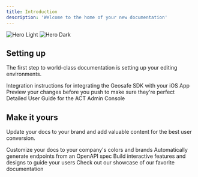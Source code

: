 ```yaml
---
title: Introduction
description: 'Welcome to the home of your new documentation'
---
```


<img
  className="block dark:hidden"
  src="/images/ACT-Group-Consoles.svg"
  alt="Hero Light"
/>
<img
  className="hidden dark:block"
  src="/images/ACT-Group-Consoles.svg"
  alt="Hero Dark"
/>

## Setting up

The first step to world-class documentation is setting up your editing environments.

<CardGroup cols={2}>
  <Card
    title="ACT Geosafe iOS Integration"
    icon="apple"
    href="/geosafe/SDK-iOS"
  >
    Integration instructions for integrating the Geosafe SDK with your iOS App
  </Card>
  <Card
    title="Preview Changes"
    icon="image"
    href="https://mintlify.com/docs/development"
  >
    Preview your changes before you push to make sure they're perfect
  </Card>  
  <Card
    title="Console User Guide"
    icon="image"
    href="https://mintlify.com/docs/consoleuserguide"
  >
    Detailed User Guide for the ACT Admin Console
  </Card>
</CardGroup>

## Make it yours

Update your docs to your brand and add valuable content for the best user conversion.

<CardGroup cols={2}>
  <Card
    title="Customize Style"
    icon="palette"
    href="https://mintlify.com/docs/settings/global"
  >
    Customize your docs to your company's colors and brands
  </Card>
  <Card
    title="Reference APIs"
    icon="code"
    href="https://mintlify.com/docs/api-playground/openapi"
  >
    Automatically generate endpoints from an OpenAPI spec
  </Card>
  <Card
    title="Add Components"
    icon="screwdriver-wrench"
    href="https://mintlify.com/docs/components/accordion"
  >
    Build interactive features and designs to guide your users
  </Card>
  <Card
    title="Get Inspiration"
    icon="stars"
    href="https://mintlify.com/customers"
  >
    Check out our showcase of our favorite documentation
  </Card>
</CardGroup>
